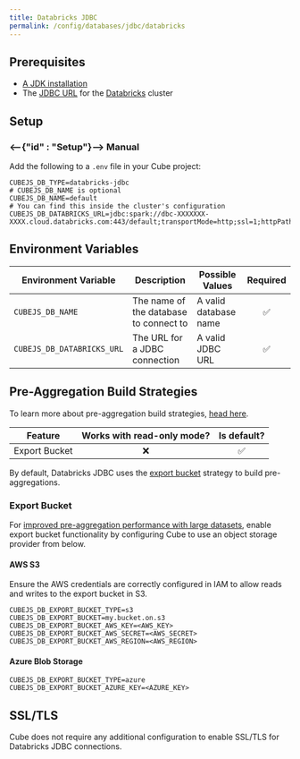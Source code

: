```yaml
---
title: Databricks JDBC
permalink: /config/databases/jdbc/databricks
---
```


## Prerequisites

- [A JDK installation][gh-cubejs-jdbc-install]
- The [JDBC URL][databricks-docs-jdbc-url] for the [Databricks][databricks]
  cluster

## Setup

### <--{"id" : "Setup"}--> Manual

Add the following to a `.env` file in your Cube project:

```dotenv
CUBEJS_DB_TYPE=databricks-jdbc
# CUBEJS_DB_NAME is optional
CUBEJS_DB_NAME=default
# You can find this inside the cluster's configuration
CUBEJS_DB_DATABRICKS_URL=jdbc:spark://dbc-XXXXXXX-XXXX.cloud.databricks.com:443/default;transportMode=http;ssl=1;httpPath=sql/protocolv1/o/XXXXX/XXXXX;AuthMech=3;UID=token;PWD=XXXXX
```

## Environment Variables

| Environment Variable       | Description                            | Possible Values       | Required |
| -------------------------- | -------------------------------------- | --------------------- | :------: |
| `CUBEJS_DB_NAME`           | The name of the database to connect to | A valid database name |    ✅    |
| `CUBEJS_DB_DATABRICKS_URL` | The URL for a JDBC connection          | A valid JDBC URL      |    ✅    |

## Pre-Aggregation Build Strategies

<InfoBox>

To learn more about pre-aggregation build strategies, [head
here][ref-caching-using-preaggs-build-strats].

</InfoBox>

| Feature       | Works with read-only mode? | Is default? |
| ------------- | :------------------------: | :---------: |
| Export Bucket |             ❌             |      ✅     |

By default, Databricks JDBC uses the [export bucket][self-preaggs-export-bucket] strategy to build
pre-aggregations.

### Export Bucket

For [improved pre-aggregation performance with large
datasets][ref-caching-large-preaggs], enable export bucket functionality by
configuring Cube to use an object storage provider from below.

#### AWS S3

<InfoBox>

Ensure the AWS credentials are correctly configured in IAM to allow reads and
writes to the export bucket in S3.

</InfoBox>

```dotenv
CUBEJS_DB_EXPORT_BUCKET_TYPE=s3
CUBEJS_DB_EXPORT_BUCKET=my.bucket.on.s3
CUBEJS_DB_EXPORT_BUCKET_AWS_KEY=<AWS_KEY>
CUBEJS_DB_EXPORT_BUCKET_AWS_SECRET=<AWS_SECRET>
CUBEJS_DB_EXPORT_BUCKET_AWS_REGION=<AWS_REGION>
```

#### Azure Blob Storage

```dotenv
CUBEJS_DB_EXPORT_BUCKET_TYPE=azure
CUBEJS_DB_EXPORT_BUCKET_AZURE_KEY=<AZURE_KEY>
```

## SSL/TLS

Cube does not require any additional configuration to enable SSL/TLS for Databricks JDBC connections.

[databricks]: https://databricks.com/
[databricks-docs-jdbc-url]:
  https://docs.databricks.com/integrations/bi/jdbc-odbc-bi.html#get-server-hostname-port-http-path-and-jdbc-url
[gh-cubejs-jdbc-install]:
  https://github.com/cube-js/cube.js/blob/master/packages/cubejs-jdbc-driver/README.md#java-installation
[ref-caching-large-preaggs]: /caching/using-pre-aggregations#export-bucket
[ref-caching-using-preaggs-build-strats]:
  /caching/using-pre-aggregations#pre-aggregation-build-strategies
[self-preaggs-export-bucket]: #export-bucket
